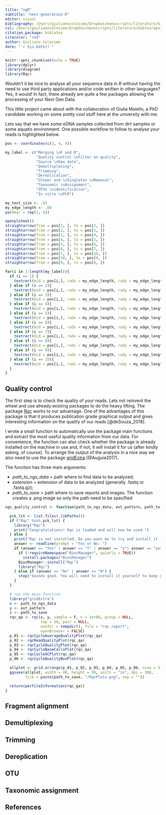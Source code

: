 ```yaml
---
title: "ngR"
subtitle: "next-generation-R"
editor: visual
bibliography: /Users/giulianocolosimo/Dropbox/manuscripts/literature/bibtex/comprehensive_database.bib
csl: /Users/giulianocolosimo/Dropbox/manuscripts/literature/bibtex/apa_5th_edition.csl
citation_package: biblatex
citecolor: "red"
author: Giuliano Colosimo
date: "`r Sys.Date()`"
---
```


```r
knitr::opts_chunk$set(echo = TRUE)
library(dplyr)
library(diagram)
library(Rqc)
```

Wouldn't it be nice to analyse all your sequence data in *R* without having the need to use third party applications and/or code written in other languages? Yes, it would! In fact, there already are quite a few packages allowing the processing of your Next Gen Data.

This little project came about with the collaboration of Giulia Maiello, a PhD candidate working on some pretty cool stuff here at the university with me.

Lets say that we have some eDNA samples collected from dirt samples or some aquatic environment. One possible workflow to follow to analyse your reads is highlighted below.

```r

pos <- coordinates(c(3, 4, 4))

my_label <- c("Merging \nF and R",
              "Quality control \nFilter on quality",
              "Source \nRaw data",
              "Demultiplexing",
              "Trimming",
              "Dereplication",
              "Chimer and \nSingleton \nRemoval",
              "Taxonomic \nAssignment",
              "OTUs \nidentification",
              "In vitro \nPCR")

my_text_size <- .65
my_edge_length <- .08
par(mar = rep(1, 4))

openplotmat()
straightarrow(from = pos[3, ], to = pos[2, ])
straightarrow(from = pos[2, ], to = pos[1, ])
straightarrow(from = pos[1, ], to = pos[4, ])
straightarrow(from = pos[4, ], to = pos[5, ])
straightarrow(from = pos[5, ], to = pos[6, ])
straightarrow(from = pos[6, ], to = pos[7, ])
straightarrow(from = pos[7, ], to = pos[10, ])
straightarrow(from = pos[10, ], to = pos[9, ])
straightarrow(from = pos[9, ], to = pos[8, ])

for(i in 1:length(my_label)){
  if (i == 1) {
    textrect(mid = pos[i,], radx = my_edge_length, rady = my_edge_length, lab = my_label[i], cex = my_text_size, box.col = "green")
  } else if (i == 2){
    textrect(mid = pos[i,], radx = my_edge_length, rady = my_edge_length, lab = my_label[i], cex = my_text_size, box.col = "green")
  } else if (i == 3){
    textrect(mid = pos[i,], radx = my_edge_length, rady = my_edge_length, lab = my_label[i], cex = my_text_size, box.col = "green")
  } else if (i == 4){
    textrect(mid = pos[i,], radx = my_edge_length, rady = my_edge_length, lab = my_label[i], cex = my_text_size, box.col = "green")
  } else if (i == 5){
    textrect(mid = pos[i,], radx = my_edge_length, rady = my_edge_length, lab = my_label[i], cex = my_text_size, box.col = "green")
  } else if (i == 6){
    textrect(mid = pos[i,], radx = my_edge_length, rady = my_edge_length, lab = my_label[i], cex = my_text_size, box.col = "green")
  } else if (i == 7){
    textrect(mid = pos[i,], radx = my_edge_length, rady = my_edge_length, lab = my_label[i], cex = my_text_size, box.col = "#999999")
  } else if (i == 8){
    textrect(mid = pos[i,], radx = my_edge_length, rady = my_edge_length, lab = my_label[i], cex = my_text_size, box.col = "#999999")
  } else if (i == 9){
    textrect(mid = pos[i,], radx = my_edge_length, rady = my_edge_length, lab = my_label[i], cex = my_text_size, box.col = "yellow")
  } else if (i == 10){
    textrect(mid = pos[i,], radx = my_edge_length, rady = my_edge_length, lab = my_label[i], cex = my_text_size, box.col = "#999999")
  }
}
```

## Quality control

The first step is to check the quality of your reads. Lets not reinvent the wheel and use already existing packages to do the heavy lifting. The package [Rqc](https://bioconductor.org/packages/release/bioc/html/Rqc.html) works to our advantage. One of the advantages of this package is that it produces publication grade graphical output and gives interesting information on the quality of our reads [@deSouza_2018].

I wrote a small function to automatically use the package main functions and extract the most useful quality information from our data. For convenience, the function can also check whether the package is already installed on the machine in use and, if not, it will install it for us (after kindly asking, of course). To arrange the output of the analysis in a nice way we also need to use the package [gridExtra](https://cran.r-project.org/web/packages/gridExtra/index.html) [@Auguie2017].

The function has three main arguments:

-   *path_to_ngs_data* = path where to find data to be analyzed;
-   *extension* = extension of data to be analyzed (generally .fastq or .fastq.gz);
-   *path_to_save* = path where to save reports and images. The function creates a .png image so only the path need to be specified

```r
ngs_quality_control <- function(path_to_ngs_data, ext_pattern, path_to_save){

  pck_lst <- list.files(.libPaths())
  if ("Rqc" %in% pck_lst) {
    library("Rqc")
    print("Congratulations! Rqc is loaded and will now be used.")
  } else {
    print("Rqc is not installed. Do you want me to try and install it for you?")
    answer <- readline(prompt = "Yes or No: ")
    if (answer == "Yes" | answer == "Y" | answer == "y"| answer == "yes") {
      if (!requireNamespace("BiocManager", quietly = TRUE))
        install.packages("BiocManager")
      BiocManager::install("Rqc")
      library("Rqc")
    } else if (answer == "No" | answer == "N") {
      stop("Sounds good. You will need to install it yourself to keep going.")
    }
  }

  # run the main function
  library("gridExtra")
  x <- path_to_ngs_data
  y <- ext_pattern
  z <- path_to_save
  rqc_qa <- rqc(x, y, sample = F, n = 1e+06, group = NULL,
                top = 10, pair = NULL,
                outdir = tempdir(), file = "rqc_report",
                openBrowser = FALSE)
  p_01 <- rqcCycleAverageQualityPlot(rqc_qa)
  p_02 <- rqcReadQualityPlot(rqc_qa)
  p_03 <- rqcCycleQualityPlot(rqc_qa)
  p_04 <- rqcCycleBaseCallsPlot(rqc_qa)
  p_05 <- rqcCycleGCPlot(rqc_qa)
  p_06 <- rqcCycleQualityBoxPlot(rqc_qa)

  allplot <- grid.arrange(p_01, p_02, p_03, p_04, p_05, p_06, nrow = 3)
  ggsave(allplot, width = 40, height = 30, units = "in", dpi = 300,
         file = paste(path_to_save, "/RqcPlots.png", sep = ""))

  return(perFileInformation(rqc_qa))
}
```

## Fragment alignment

## Demultiplexing

## Trimming

## Dereplication

## OTU

## Taxonomic assignment

## References
